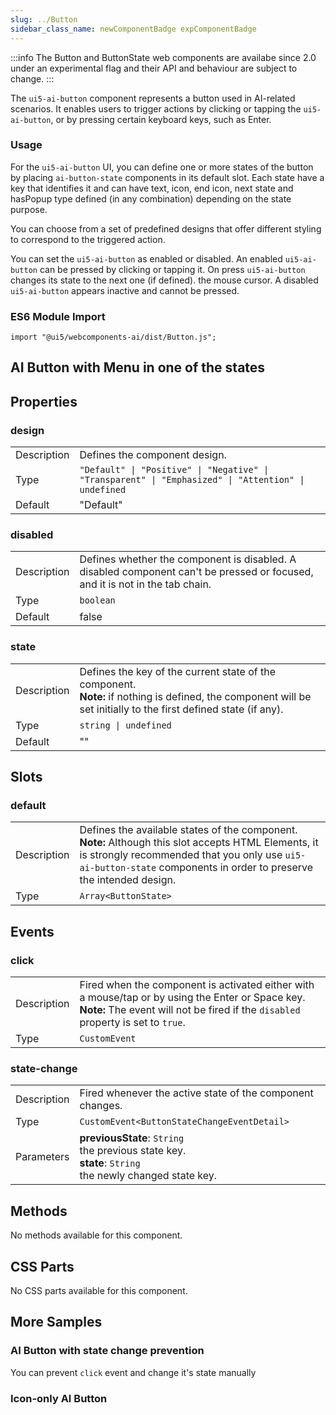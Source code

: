 ```yaml
---
slug: ../Button
sidebar_class_name: newComponentBadge expComponentBadge
---
```



:::info
The Button and ButtonState web components are availabe since 2.0 under an experimental flag and their API and behaviour are subject to change.
:::



The `ui5-ai-button` component represents a button used in AI-related scenarios.
It enables users to trigger actions by clicking or tapping the `ui5-ai-button`, or by pressing
certain keyboard keys, such as Enter.

### Usage

For the `ui5-ai-button` UI, you can define one or more states of the button by placing `ai-button-state` components in its default slot.
Each state have a key that identifies it and can have text, icon, end icon, next state and hasPopup type defined (in any combination) depending on the state purpose.

You can choose from a set of predefined designs that offer different styling to correspond to the triggered action.

You can set the `ui5-ai-button` as enabled or disabled. An enabled `ui5-ai-button` can be pressed by clicking or tapping it. On press `ui5-ai-button` changes its state to the next one (if defined).
the mouse cursor. A disabled `ui5-ai-button` appears inactive and cannot be pressed.

### ES6 Module Import

`import "@ui5/webcomponents-ai/dist/Button.js";`

## AI Button with Menu in one of the states
<ButtonMenu />

## Properties
### design
|             |   |
|-------------|---|
| Description | Defines the component design. |
| Type        | `"Default" \| "Positive" \| "Negative" \| "Transparent" \| "Emphasized" \| "Attention" \| undefined`               |
| Default     | "Default"                         |
### disabled
|             |   |
|-------------|---|
| Description | Defines whether the component is disabled. A disabled component can't be pressed or focused, and it is not in the tab chain. |
| Type        | `boolean`               |
| Default     | false                         |
### state
|             |   |
|-------------|---|
| Description | Defines the key of the current state of the component.<br />**Note:** if nothing is defined, the component will be set initially to the first defined state (if any). |
| Type        | `string \| undefined`               |
| Default     | ""                         |

## Slots
### default
|             |   |
|-------------|---|
| Description | Defines the available states of the component. **Note:** Although this slot accepts HTML Elements, it is strongly recommended that you only use `ui5-ai-button-state` components in order to preserve the intended design. |
| Type        | `Array<ButtonState>` |

## Events
### click
|             |   |
|-------------|---|
| Description | Fired when the component is activated either with a mouse/tap or by using the Enter or Space key.<br />**Note:** The event will not be fired if the `disabled` property is set to `true`. |
| Type | `CustomEvent` |
### state-change
|             |   |
|-------------|---|
| Description | Fired whenever the active state of the component changes. |
| Type | `CustomEvent<ButtonStateChangeEventDetail>` |
| Parameters | **previousState**: `String`<br />the previous state key.<br />**state**: `String`<br />the newly changed state key. |

## Methods
No methods available for this component.

## CSS Parts
No CSS parts available for this component.

## More Samples

### AI Button with state change prevention
You can prevent `click` event and change it's state manually

<ButtonPreventable />

### Icon-only AI Button

<IconOnlyButton />